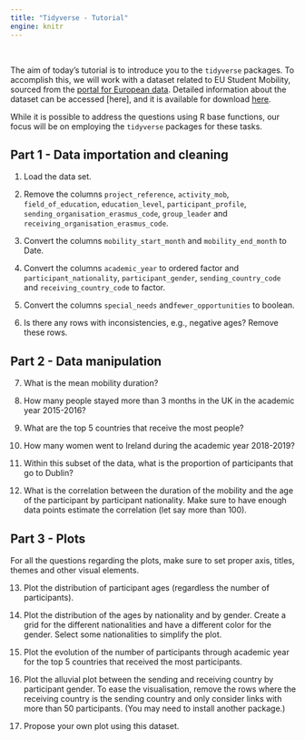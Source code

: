 ```yaml
---
title: "Tidyverse - Tutorial"
engine: knitr
---
```


<br>

The aim of today's tutorial is to introduce you to the `tidyverse` packages. To accomplish this, we will work with a dataset related to EU Student Mobility, sourced from the [portal for European data](https://data.europa.eu/data/datasets?locale=en&catalog=eac&query=erasmus&page=1&sort=issued%2Bdesc,%20relevance%2Bdesc,%20title.en%2Basc). Detailed information about the dataset can be accessed [here], and it is available for download [here](/labs/ressources/erasmus.csv).

While it is possible to address the questions using R base functions, our focus will be on employing the `tidyverse` packages for these tasks.

## Part 1 - Data importation and cleaning

1. Load the data set.

2. Remove the columns `project_reference`, `activity_mob`, `field_of_education`, `education_level`, `participant_profile`, `sending_organisation_erasmus_code`, `group_leader` and `receiving_organisation_erasmus_code`.

3. Convert the columns `mobility_start_month` and `mobility_end_month` to Date.
 
4. Convert the columns `academic_year` to ordered factor and `participant_nationality`, `participant_gender`, `sending_country_code` and `receiving_country_code` to factor.

5. Convert the columns `special_needs` and`fewer_opportunities` to boolean.

6. Is there any rows with inconsistencies, e.g., negative ages? Remove these rows.


## Part 2 - Data manipulation

7. What is the mean mobility duration?

8. How many people stayed more than 3 months in the UK in the academic year 2015-2016?

9. What are the top 5 countries that receive the most people?

10. How many women went to Ireland during the academic year 2018-2019?

11. Within this subset of the data, what is the proportion of participants that go to Dublin?

12. What is the correlation between the duration of the mobility and the age of the participant by participant nationality. Make sure to have enough data points estimate the correlation (let say more than 100).


## Part 3 - Plots

For all the questions regarding the plots, make sure to set proper axis, titles, themes and other visual elements.

13. Plot the distribution of participant ages (regardless the number of participants).

14. Plot the distribution of the ages by nationality and by gender. Create a grid for the different nationalities and have a different color for the gender. Select some nationalities to simplify the plot.

15. Plot the evolution of the number of participants through academic year for the top 5 countries that received the most participants.

16. Plot the alluvial plot between the sending and receiving country by participant gender. To ease the visualisation, remove the rows where the receiving country is the sending country and only consider links with more than 50 participants. (You may need to install another package.)

17. Propose your own plot using this dataset.